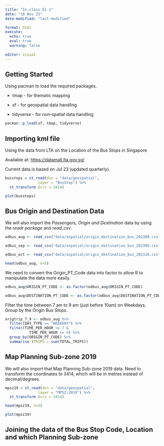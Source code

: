 ```yaml
---
title: "In-class Ex 1"
date: "18 Nov 23"
date-modified: "last-modified" 

format: html
execute: 
  echo: true
  eval: true
  warning: false
  
editor: visual 
---
```


## Getting Started

Using pacman to load the required packages.

-   tmap - for thematic mapping

-   sf - for geospatial data handling

-   tidyverse - for non-spatial data handling

```r

pacman::p_load(sf, tmap, tidyverse)
```

## Importing kml file

Using the data from LTA on the Location of the Bus Stops in Singapore

Available at: <https://datamall.lta.gov.sg/>

Current data is based on Jul 23 (updated quarterly).

```r

busstops = st_read(dsn = "data/geospatial", 
               layer = "BusStop") %>%
  st_transform (crs = 3414)
```

```r
plot(busstops)
```

## Bus Origin and Destination Data

We will also import the *Passengers, Origin and Destination* data by using the *readr package* and *read_csv*.

```r

odbus_aug <- read_csv("data/aspatial/origin_destination_bus_202308.csv")

odbus_sep <- read_csv("data/aspatial/origin_destination_bus_202309.csv")

odbus_oct <- read_csv("data/aspatial/origin_destination_bus_202310.csv")

head(odbus_aug, n=5)
```

We need to convert the Origin_PT_Code data into factor to allow R to manipulate the data more easily.

```r

odbus_aug$ORIGIN_PT_CODE <- as.factor(odbus_aug$ORIGIN_PT_CODE)

odbus_aug$DESTINATION_PT_CODE <- as.factor(odbus_aug$DESTINATION_PT_CODE)
```

Filter the time between 7 am to 9 am (just before 10am) on Weekdays, Group by the Origin Bus Stops.

```r

origtrip_7_9 <- odbus_aug %>%
  filter(DAY_TYPE == "WEEKDAY") %>%
  filter(TIME_PER_HOUR >= 7 &
           TIME_PER_HOUR <= 9) %>%
  group_by(ORIGIN_PT_CODE) %>%
  summarise (TRIPS = sum(TOTAL_TRIPS))
```

## Map Planning Sub-zone 2019

We will also import that Map Planning Sub-zone 2019 data. Need to transform the coordinates to 3414, which will be in metres instead of decimal/degrees.

```r

mpsz19 = st_read(dsn = "data/geospatial", 
               layer = "MPSZ-2019") %>%
  st_transform (crs = 3414)

head(mpsz19, n=5)

plot(mpsz19)
```

## Joining the data of the Bus Stop Code, Location and which Planning Sub-zone
